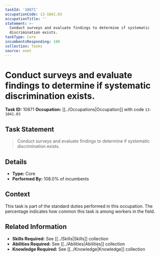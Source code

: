 ```yaml
---
taskId: '10871'
occupationCode: 13-1041.03
occupationTitle: ''
statement: >-
  Conduct surveys and evaluate findings to determine if systematic
  discrimination exists.
taskType: Core
incumbentsResponding: 108
collection: Tasks
source: onet
---
```

# Conduct surveys and evaluate findings to determine if systematic discrimination exists.

**Task ID:** 10871
**Occupation:** [[../Occupations|Occupation]] with code `13-1041.03`

## Task Statement

> Conduct surveys and evaluate findings to determine if systematic discrimination exists.

## Details

- **Type:** Core
- **Performed By:** 108.0% of incumbents

## Context

This task is part of the standard duties performed in this occupation. The percentage indicates how common this task is among workers in the field.

## Related Information

- **Skills Required:** See [[../Skills|Skills]] collection
- **Abilities Required:** See [[../Abilities|Abilities]] collection
- **Knowledge Required:** See [[../Knowledge|Knowledge]] collection
